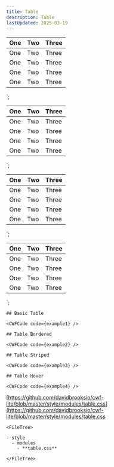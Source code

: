 ```yaml
---
title: Table
description: Table
lastUpdated: 2025-03-19
---
```



<table class="table">
  <thead>
    <tr>
      <th>One</th>
      <th>Two</th>
      <th>Three</th>
    </tr>
  </thead>
  <tbody>
    <tr>
      <td>One</td>
      <td>Two</td>
      <td>Three</td>
    </tr>
    <tr>
      <td>One</td>
      <td>Two</td>
      <td>Three</td>
    </tr>
    <tr>
      <td>One</td>
      <td>Two</td>
      <td>Three</td>
    </tr>
    <tr>
      <td>One</td>
      <td>Two</td>
      <td>Three</td>
    </tr>
  </tbody>
</table>
`;

<table class="table table--bordered">
  <thead>
    <tr>
      <th>One</th>
      <th>Two</th>
      <th>Three</th>
    </tr>
  </thead>
  <tbody>
    <tr>
      <td>One</td>
      <td>Two</td>
      <td>Three</td>
    </tr>
    <tr>
      <td>One</td>
      <td>Two</td>
      <td>Three</td>
    </tr>
    <tr>
      <td>One</td>
      <td>Two</td>
      <td>Three</td>
    </tr>
    <tr>
      <td>One</td>
      <td>Two</td>
      <td>Three</td>
    </tr>
  </tbody>
</table>
`;

<table class="table table--striped">
  <thead>
    <tr>
      <th>One</th>
      <th>Two</th>
      <th>Three</th>
    </tr>
  </thead>
  <tbody>
    <tr>
      <td>One</td>
      <td>Two</td>
      <td>Three</td>
    </tr>
    <tr>
      <td>One</td>
      <td>Two</td>
      <td>Three</td>
    </tr>
    <tr>
      <td>One</td>
      <td>Two</td>
      <td>Three</td>
    </tr>
    <tr>
      <td>One</td>
      <td>Two</td>
      <td>Three</td>
    </tr>
  </tbody>
</table>
`;

<table class="table table--hover">
  <thead>
    <tr>
      <th>One</th>
      <th>Two</th>
      <th>Three</th>
    </tr>
  </thead>
  <tbody>
    <tr>
      <td>One</td>
      <td>Two</td>
      <td>Three</td>
    </tr>
    <tr>
      <td>One</td>
      <td>Two</td>
      <td>Three</td>
    </tr>
    <tr>
      <td>One</td>
      <td>Two</td>
      <td>Three</td>
    </tr>
    <tr>
      <td>One</td>
      <td>Two</td>
      <td>Three</td>
    </tr>
  </tbody>
</table>
`;

<Tabs>
  <TabItem label="Overview" icon="puzzle">
    
    ## Basic Table

    <CWFCode code={example1} />

    ## Table Bordered

    <CWFCode code={example2} />

    ## Table Striped

    <CWFCode code={example3} />

    ## Table Hover

    <CWFCode code={example4} />
  </TabItem>
  <TabItem label="Files" icon="list-format">

  [https://github.com/davidbrooksio/cwf-lite/blob/master/style/modules/table.css](https://github.com/davidbrooksio/cwf-lite/blob/master/style/modules/table.css

    <FileTree>

    - style
      - modules
        - **table.css**

    </FileTree>
  </TabItem>
  <TabItem label="Stylesheet" icon="open-book">
    <Code code={cssExample} lang="css" />
  </TabItem>
</Tabs>